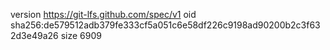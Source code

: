 version https://git-lfs.github.com/spec/v1
oid sha256:de579512adb379fe333cf5a051c6e58df226c9198ad90200b2c3f632d3e49a26
size 6909
